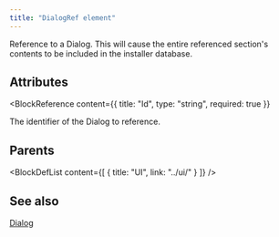 ```yaml
---
title: "DialogRef element"
---
```



Reference to a Dialog. This will cause the entire referenced section's contents
 to be included in the installer database.


## Attributes

<BlockWrapper>

  <BlockReference
    content={{
      title: "Id",
      type: "string",
      required: true
    }}
  >
  The identifier of the Dialog to reference.
  </BlockReference>

</BlockWrapper>


## Parents

<BlockDefList content={[
    {
      title: "UI",
      link: "../ui/"
    }
  ]}
/>

## See also
[Dialog](../dialog/)